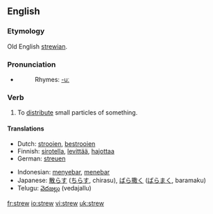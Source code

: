 ==English==
===Etymology===
Old English [[strewian]].

=== Pronunciation ===
*{{IPA|/stru:/}}
*:Rhymes: [[Rhymes:English:-uː|-uː]]

=== Verb ===
{{irregverb|'''to strew'''|'''[[strews]]'''|'''[[strewed]]'''|'''[[strewn]] '''or''' [[strewed]]'''|'''[[strewing]]'''}}

# To [[distribute]] small particles of something.

==== Translations ====
{{top}}
*Dutch: [[strooien]], [[bestrooien]]
*Finnish: [[sirotella]], [[levittää]], [[hajottaa]]
*German: [[streuen]]
{{mid}}
*Indonesian: [[sebar|menyebar]], [[tebar|menebar]]
*Japanese: [[散らす]] ([[ちらす]], chirasu), [[ばら撒く]] ([[ばらまく]], baramaku)
*Telugu: [[వెదజల్లు]] (vedajallu)
{{bottom}}

[[fr:strew]]
[[io:strew]]
[[vi:strew]]
[[uk:strew]]